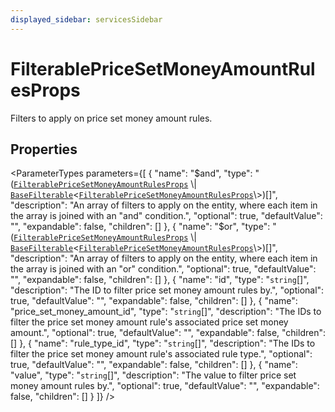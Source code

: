 ```yaml
---
displayed_sidebar: servicesSidebar
---
```



# FilterablePriceSetMoneyAmountRulesProps

Filters to apply on price set money amount rules.

## Properties

<ParameterTypes parameters={[
  {
    "name": "$and",
    "type": "([`FilterablePriceSetMoneyAmountRulesProps`](FilterablePriceSetMoneyAmountRulesProps.mdx) \\| [`BaseFilterable`](BaseFilterable.mdx)<[`FilterablePriceSetMoneyAmountRulesProps`](FilterablePriceSetMoneyAmountRulesProps.mdx)\\>)[]",
    "description": "An array of filters to apply on the entity, where each item in the array is joined with an \"and\" condition.",
    "optional": true,
    "defaultValue": "",
    "expandable": false,
    "children": []
  },
  {
    "name": "$or",
    "type": "([`FilterablePriceSetMoneyAmountRulesProps`](FilterablePriceSetMoneyAmountRulesProps.mdx) \\| [`BaseFilterable`](BaseFilterable.mdx)<[`FilterablePriceSetMoneyAmountRulesProps`](FilterablePriceSetMoneyAmountRulesProps.mdx)\\>)[]",
    "description": "An array of filters to apply on the entity, where each item in the array is joined with an \"or\" condition.",
    "optional": true,
    "defaultValue": "",
    "expandable": false,
    "children": []
  },
  {
    "name": "id",
    "type": "`string`[]",
    "description": "The ID to filter price set money amount rules by.",
    "optional": true,
    "defaultValue": "",
    "expandable": false,
    "children": []
  },
  {
    "name": "price_set_money_amount_id",
    "type": "`string`[]",
    "description": "The IDs to filter the price set money amount rule's associated price set money amount.",
    "optional": true,
    "defaultValue": "",
    "expandable": false,
    "children": []
  },
  {
    "name": "rule_type_id",
    "type": "`string`[]",
    "description": "The IDs to filter the price set money amount rule's associated rule type.",
    "optional": true,
    "defaultValue": "",
    "expandable": false,
    "children": []
  },
  {
    "name": "value",
    "type": "`string`[]",
    "description": "The value to filter price set money amount rules by.",
    "optional": true,
    "defaultValue": "",
    "expandable": false,
    "children": []
  }
]} />
